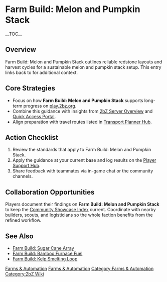 {{Short description|Farm Build: Melon and Pumpkin Stack outlines reliable redstone layouts and harvest cycles for a sustainable melon and pumpkin stack setup}}
= Farm Build: Melon and Pumpkin Stack =
{{2bZ Navbox}}
__TOC__

== Overview ==
Farm Build: Melon and Pumpkin Stack outlines reliable redstone layouts and harvest cycles
for a sustainable melon and pumpkin stack setup. This entry links back to [[Category:Farms
& Automation|Farms & Automation]] for additional context.

== Core Strategies ==
* Focus on how '''Farm Build: Melon and Pumpkin Stack''' supports long-term progress on [[play.2bz.org]].
* Combine this guidance with insights from [[2bZ Server Overview]] and [[Quick Access Portal]].
* Align preparation with travel routes listed in [[Transport Planner Hub]].

== Action Checklist ==
# Review the [[Category:Farms & Automation|Farms & Automation]] standards that apply to Farm Build: Melon and Pumpkin Stack.
# Apply the guidance at your current base and log results on the [[Player Support Hub]].
# Share feedback with teammates via in-game chat or the community channels.

== Collaboration Opportunities ==
Players document their findings on '''Farm Build: Melon and Pumpkin Stack''' to keep the
[[Community Showcase Index]] current. Coordinate with nearby builders, scouts, and
logisticians so the whole faction benefits from the refined workflow.

== See Also ==
* [[Farm Build: Sugar Cane Array]]
* [[Farm Build: Bamboo Furnace Fuel]]
* [[Farm Build: Kelp Smelting Loop]]

[[Category:Farms & Automation]]
[[Category:2bZ Wiki]]
